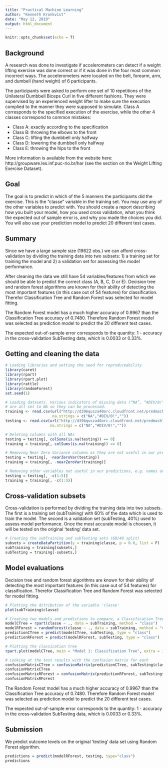 ```yaml
---
title: "Practical Machine Learning"
author: "Kenneth Kronkvist"
date: "May 12, 2019"
output: html_document
---
```


```r
knitr::opts_chunk$set(echo = T)
```

## Background  

A research was done to investigate if accelerometers can detect if a weight lifting exercise was done correct or if it was done in the four most common incorrect ways. The accelerometers were located on the belt, forearm, arm, and dumbell (hand weight) of 6 participants.  
  
The participants were asked to perform one set of 10 repetitions of the Unilateral Dumbbell Biceps Curl in five different fashions. They were supervised by an experienced weight lifter to make sure the execution complied to the manner they were supposed to simulate. Class A corresponds to the specified execution of the exercise, while the other 4 classes correspond to common mistakes:  
  
- Class A: exactly according to the specification  
- Class B: throwing the elbows to the front  
- Class C: lifting the dumbbell only halfway  
- Class D: lowering the dumbbell only halfway  
- Class E: throwing the hips to the front  
  
More information is available from the website here:   http://groupware.les.inf.puc-rio.br/har (see the section on the Weight Lifting Exercise Dataset). 

## Goal  
  
The goal is to predict in which of the 5 manners the participants did the exercise. This is the "classe" variable in the training set. You may use any of the other variables to predict with. You should create a report describing how you built your model, how you used cross validation, what you think the expected out of sample error is, and why you made the choices you did. You will also use your prediction model to predict 20 different test cases.  

## Summary  

Since we have a large sample size (19622 obs.) we can afford cross-validation by dividing the training data into two subsets: 1) a training set for training the model and 2) a validation set for assessing the model performance.  
  
After cleaning the data we still have 54 variables/features from which we should be able to predict the correct class (A, B, C, D or E). Decision tree and random forest algorithms are known for their ability of detecting the most important features (in this case out of 54 features) for classification. Therefor Classification Tree and Random Forest was selected for model fitting.  
  
The Random Forest model has a much higher accuracy of 0.9967 than the Classification Tree accuracy of 0.7480. Therefore Random Forest model was selected as prediction model to predict the 20 different test cases.  
  
The expected out-of-sample error corresponds to the quantity: 1 - accuracy in the cross-validation SubTesting data, which is 0.0033 or 0.33%.  
  
## Getting and cleaning the data  

```r

# Loading libraries and setting the seed for reproduceability
library(caret)
library(rpart)
library(rpart.plot)
library(rattle)
library(randomForest)
set.seed(1)

# Loading datasets. Various indicators of missing data (“NA”, “#DIV/0!” and “”) 
# are all set to NA so they can be processed.
training <- read.csv(url("http://d396qusza40orc.cloudfront.net/predmachlearn/pml-training.csv"), 
                     na.strings = c("NA","#DIV/0!",""))
testing <- read.csv(url("http://d396qusza40orc.cloudfront.net/predmachlearn/pml-testing.csv"), 
                    na.strings = c("NA","#DIV/0!",""))

# Deleting columns with all NAs
testing = testing[, colSums(is.na(testing)) == 0]
training = training[, colSums(is.na(training)) == 0]

# Removing Near Zero Variance columns as they are not useful in our predictions
testing = testing[, -nearZeroVar(testing)]
training = training[, -nearZeroVar(training)]

# Removing other variables not useful in our predictions, e.g. names and dates
testing = testing[, -c(1:5)]
training = training[, -c(1:5)]
```

## Cross-validation subsets  

Cross-validation is performed by dividing the training data into two subsets. The first is a training set (subTraining) with 60% of the data which is used to train the model. The second is a validation set (subTesting, 40%) used to assess model performance. Once the most accurate model is choosen, it will be tested on the original 'testing' data set.  

```r
# Creating the subTraining and subTesting sets (60/40 split)
subsets = createDataPartition(y = training$classe, p = 0.6, list = F)
subTraining = training[subsets,]
subTesting = training[-subsets,]
```

## Model evaluations  

Decision tree and random forest algorithms are known for their ability of detecting the most important features (in this case out of 54 features) for classification. Therefor Classification Tree and Random Forest was selected for model fitting.  

```r
# Plotting the ditribution of the variable 'classe'
plot(subTraining$classe)

# Creating two models and predictions to compare, a Classification Tree and a Random Forest
modelCTree = rpart(classe ~ ., data = subTraining, method = "class")
modelRForest = randomForest(classe ~ ., data = subTraining, method = "class")
predictionCTree = predict(modelCTree, subTesting, type = "class")
predictionRForest = predict(modelRForest, subTesting, type = "class")

# Plotting the classication tree
rpart.plot(modelCTree, main = "Model 1: Classification Tree", extra = 110, under = T, faclen = 0)

# Looking at the test results with the confusion matrix for each
confusionMatrixCTree = confusionMatrix(predictionCTree, subTesting$classe)
confusionMatrixCTree
confusionMatrixRForest = confusionMatrix(predictionRForest, subTesting$classe)
confusionMatrixRForest
```

The Random Forest model has a much higher accuracy of 0.9967 than the Classification Tree accuracy of 0.7480. Therefore Random Forest model was selected as prediction model to predict the 20 different test cases.  
  
The expected out-of-sample error corresponds to the quantity: 1 - accuracy in the cross-validation SubTesting data, which is 0.0033 or 0.33%.
  
## Submission  

We predict outcome levels on the original 'testing' data set using Random Forest algorithm.  

```r
predictions = predict(modelRForest, testing, type="class")
predictions
```
  
